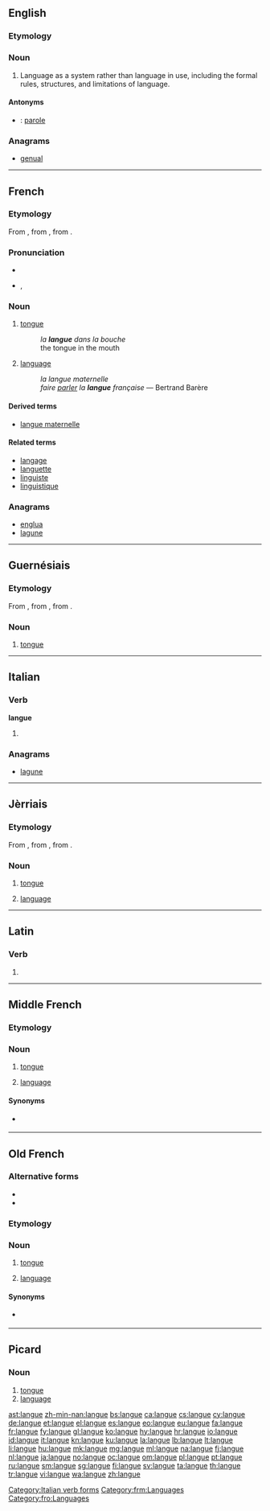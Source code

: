 ==English==

===Etymology===
{{etyl|fr|en}}

===Noun===
{{wikipedia|Langue and parole}}
{{en-noun|-}}

# {{context|linguistics}} Language as a system rather than language in use, including the formal rules, structures, and limitations of language.

====Antonyms====
* {{qualifier|language in use}}: [[parole]]

===Anagrams===
* [[genual#English|genual]]

----

==French==

===Etymology===
From {{etyl|la|fr}} {{term|lingua||tongue, speech, language|lang=la}}, from {{etyl|OL.|fr}} {{term|dingua|lang=la}}, from {{etyl|ine-pro|fr}} {{recons|dn̥ǵʰwéh₂s||tongue, speech, language|lang=ine-pro}}.

===Pronunciation===
* {{audio|Fr-langue.ogg|audio}}
* {{IPA|/lɑ̃ɡ/|lang=fr}}, {{X-SAMPA|/lA~g/}}

===Noun===
{{fr-noun|f}}

# {{context|anatomy|lang=fr}} [[tongue]]
#: ''la '''langue''' dans la bouche''
#: the tongue in the mouth
# {{context|linguistics|lang=fr}} [[language]] {{gloss|system of communication using written or spoken words}}
#: ''la langue maternelle''
#: ''faire [[parler]] la '''langue''' française'' — Bertrand Barère

====Derived terms====
* [[langue maternelle]]

====Related terms====
* [[langage]]
* [[languette]]
* [[linguiste]]
* [[linguistique]]

===Anagrams===
* [[englua#French|englua]]
* [[lagune#French|lagune]]

----

==Guernésiais==

===Etymology===
From {{etyl|fro|roa-grn}} {{term|langue|lang=fro}}, from {{etyl|la|roa-grn}} {{term|lingua|lang=la}}, from {{etyl|ine-pro|roa-grn}} {{recons|dn̥ǵʰwéh₂s|lang=ine-pro}}.

===Noun===
{{roa-grn-noun|f}}

# {{context|anatomy|lang=roa-grn}} [[tongue]]

----

==Italian==

===Verb===
'''langue'''

# {{conjugation of|languire||3|s|pres|ind|lang=it}}

===Anagrams===
* [[lagune#Italian|lagune]]

[[Category:Italian verb forms]]

----

==Jèrriais==

===Etymology===
From {{etyl|fro|roa-jer}} {{term|langue|lang=fro}}, from {{etyl|la|roa-jer}} {{term|lingua|lang=la}}, from {{etyl|ine-pro|roa-jer}} {{recons|dn̥ǵʰwéh₂s|lang=ine-pro}}.

===Noun===
{{roa-jer-noun|f}}

# {{context|anatomy|lang=roa-jer}} [[tongue]]
# [[language]]

----

==Latin==

===Verb===
{{la-verb-form|languē}}

# {{conjugation of|langueo|langueō|2|s|pres|act|imp|lang=la}}

----

==Middle French==

===Etymology===
{{etyl|la|frm}} {{term|lingua|lang=la}}

===Noun===
{{frm-noun|f}}

# {{context|anatomy|lang=fro}} [[tongue]]
# [[language]]

====Synonyms====
* {{sense|language}} {{l/frm|langage}}

[[Category:frm:Languages]]

----

==Old French==

===Alternative forms===
* {{l/fro|lingue}}
* {{l/fro|lengue}}

===Etymology===
{{etyl|la|fro}} {{term|lingua|lang=la}}

===Noun===
{{fro-noun|f}}

# {{context|anatomy|lang=fro}} [[tongue]]
# [[language]]

====Synonyms====
* {{sense|language}} {{l/fro|language}}

[[Category:fro:Languages]]

----

==Picard==

===Noun===
{{head|pcd|noun|g=f|plural|langues}}

# [[tongue]]
# [[language]]

[[ast:langue]]
[[zh-min-nan:langue]]
[[bs:langue]]
[[ca:langue]]
[[cs:langue]]
[[cy:langue]]
[[de:langue]]
[[et:langue]]
[[el:langue]]
[[es:langue]]
[[eo:langue]]
[[eu:langue]]
[[fa:langue]]
[[fr:langue]]
[[fy:langue]]
[[gl:langue]]
[[ko:langue]]
[[hy:langue]]
[[hr:langue]]
[[io:langue]]
[[id:langue]]
[[it:langue]]
[[kn:langue]]
[[ku:langue]]
[[la:langue]]
[[lb:langue]]
[[lt:langue]]
[[li:langue]]
[[hu:langue]]
[[mk:langue]]
[[mg:langue]]
[[ml:langue]]
[[na:langue]]
[[fj:langue]]
[[nl:langue]]
[[ja:langue]]
[[no:langue]]
[[oc:langue]]
[[om:langue]]
[[pl:langue]]
[[pt:langue]]
[[ru:langue]]
[[sm:langue]]
[[sg:langue]]
[[fi:langue]]
[[sv:langue]]
[[ta:langue]]
[[th:langue]]
[[tr:langue]]
[[vi:langue]]
[[wa:langue]]
[[zh:langue]]